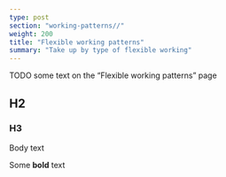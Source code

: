 ---
type: post
section: "working-patterns//"
weight: 200
title: "Flexible working patterns"
summary: "Take up by type of flexible working"
---

TODO some text on the "Flexible working patterns" page

## H2

### H3

Body text

Some <b>bold</b> text